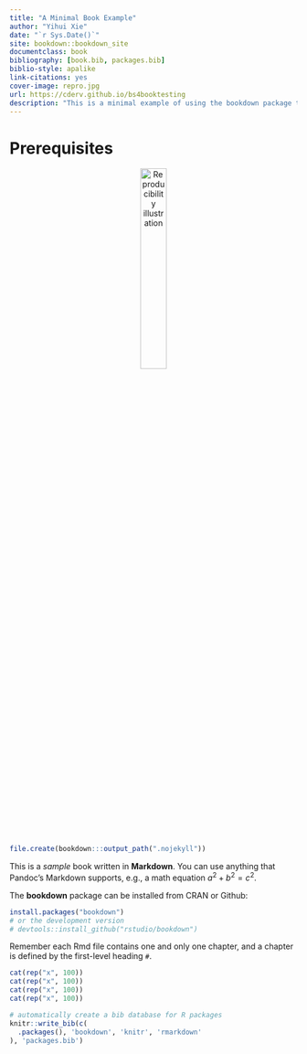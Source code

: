 ```yaml
--- 
title: "A Minimal Book Example"
author: "Yihui Xie"
date: "`r Sys.Date()`"
site: bookdown::bookdown_site
documentclass: book
bibliography: [book.bib, packages.bib]
biblio-style: apalike
link-citations: yes
cover-image: repro.jpg
url: https://cderv.github.io/bs4booktesting
description: "This is a minimal example of using the bookdown package to write a book. The output format for this example is bs4_book()."
---
```




# Prerequisites

<p style="text-align: center;"><img src="repro.jpg" width="30%" alt="Reproducibility illustration" /></p>

```r
file.create(bookdown:::output_path(".nojekyll"))
```


This is a _sample_ book written in **Markdown**. You can use anything that Pandoc's Markdown supports, e.g., a math equation $a^2 + b^2 = c^2$.

The **bookdown** package can be installed from CRAN or Github:

```r
install.packages("bookdown")
# or the development version
# devtools::install_github("rstudio/bookdown")
```

Remember each Rmd file contains one and only one chapter, and a chapter is defined by the first-level heading `#`.

```r
cat(rep("x", 100))
cat(rep("x", 100))
cat(rep("x", 100))
cat(rep("x", 100))
```

```r
# automatically create a bib database for R packages
knitr::write_bib(c(
  .packages(), 'bookdown', 'knitr', 'rmarkdown'
), 'packages.bib')
```